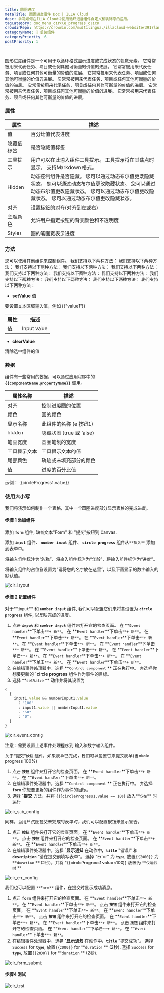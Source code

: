```yaml
---
title: 圆圈进度
metaTitle: 圆圈进度组件 Doc | ILLA Cloud
desc: 学习如何在ILLA Cloud中使用循环进度组件自定义和装饰您的应用。
tagCategory: doc_menu_circle_progress_click
crowdinRepo: https://crowdin.com/multilingual/illacloud-website/391?languages=zhcn&filter=basic&value=0
categoryName: 🧬 组装组件
categoryPriority: 6
postPriority: 1
---
```


## <h2 hidden>圈在什么样的进展？</h2>

圆形进度组件是一个可用于以循环格式显示进度或完成状态的视觉元素。 它常常被用来代表任务、项目或任何其他可衡量的价值的进展。 它常常被用来代表任务、项目或任何其他可衡量的价值的进展。 它常常被用来代表任务、项目或任何其他可衡量的价值的进展。 它常常被用来代表任务、项目或任何其他可衡量的价值的进展。 它常常被用来代表任务、项目或任何其他可衡量的价值的进展。 它常常被用来代表任务、项目或任何其他可衡量的价值的进展。 它常常被用来代表任务、项目或任何其他可衡量的价值的进展。

### 属性

| 属性               | 描述                                                                                                              |
| ---------------- | --------------------------------------------------------------------------------------------------------------- |
| 值                | 百分比值代表进度                                                                                                        |
| 隐藏值标签            | 是否隐藏值标签                                                                                                         |
| 工具提示             | 用户可以在此输入组件工具提示。 工具提示将在其焦点时显示。 支持Markdown 格式。                                                                    |
| Hidden           | 动态控制组件是否隐藏。 您可以通过动态布尔值更改隐藏状态。 您可以通过动态布尔值更改隐藏状态。 您可以通过动态布尔值更改隐藏状态。 您可以通过动态布尔值更改隐藏状态。 您可以通过动态布尔值更改隐藏状态。           |
| 对齐               | 设置标签的对齐(对齐到左或右)                                                                                                 |
| 主题颜色             | 允许用户指定按钮的背景颜色和不透明度                                                                                              |
| Styles           | 圆的笔画宽表示进度                                                                                                       |

### 方法

您可以使用其他组件来控制组件。 我们支持以下两种方法： 我们支持以下两种方法： 我们支持以下两种方法： 我们支持以下两种方法： 我们支持以下两种方法： 我们支持以下两种方法： 我们支持以下两种方法： 我们支持以下两种方法： 我们支持以下两种方法： 我们支持以下两种方法： 我们支持以下两种方法： 我们支持以下两种方法：

-   **setValue** 值

要设置文本区域输入值，例如 {{"value1"}}

| 属性     | 描述          |
| ------ | ----------- |
| 值      | Input value |

-   **clearValue**

清除选中组件的值

### 数据

组件有一些常用的数据，可以通过应用程序中的 **`{{componentName.propertyName}}`** 调用。

| 属性名称          | 描述                                                       |
| ------------- | -------------------------------------------------------- |
| 对齐            | 控制进度圈的位置                                                 |
| 颜色            | 圆的颜色                                                     |
| 显示名称          | 此组件的名称 (e 按钮1)                                           |
| hidden        | 隐藏状态 (true 或 false)                                      |
| 笔画宽度          | 圆圈笔划的宽度                                                  |
| 工具提示文本        | 工具提示文本的值                                                 |
| 尾部颜色          | 轨迹或未填充部分的颜色                                              |
| 值             | 进度的百分比值                                                  |

示例： {{circleProgress1.value}}

### 使用大小写

我们将演示如何制作一个表格，其中一个圆圈进度部分显示表格的完成进度。

#### 步骤 1 添加组件

添加 **`form`** 组件, 缺省文本"Form" 和 "提交"按钮到 Canvas.

添加 **`input`** 组件、 **`number input`** 组件、 **`circle progress`** 组件从`**插入**` 添加到表单中。

将输入组件标注为“名称”，将输入组件标注为“年龄”，将输入组件标注为“进度”。

将输入组件的占位符设置为“请将您的名字放在这里”，以及下面显示的数字输入的默认值。

![cir_layout](https://cdn.illacloud.com/official-website/img/official-site/components/cir_layout.jpg)

#### 步骤 2 配置组件

对于**`input`** 和 **`number input`** 组件, 我们可以配置它们来将其设置为 **`circle progress`** 组件, 以反映完成的进度。

1.  点击 **`input`** 和 **`number input`** 组件来打开它的检查页面。 在 **`Event handler`**下单击`**+ 新**`。 在 **`Event handler`**下单击`**+ 新**`。 在 **`Event handler`**下单击`**+ 新**`。 在 **`Event handler`**下单击`**+ 新**`。 在 **`Event handler`**下单击`**+ 新**`。 在 **`Event handler`**下单击`**+ 新**`。 在 **`Event handler`**下单击`**+ 新**`。 在 **`Event handler`**下单击`**+ 新**`。 在 **`Event handler`**下单击`**+ 新**`。 在 **`Event handler`**下单击`**+ 新**`。 在 **`Event handler`**下单击`**+ 新**`。
2.  在编辑事件处理器中，选择 **`Control component` ** 正在执行中。 并选择你想要更新的 **\`circle progress** 组件作为事件的目标。
3.  选择 **`setValue` ** 动作并将其设置为

```jsx
{
  {
    input1.value && numberInput1.value
      ? "100"
      : input1.value || numberInput1.value
      ? "50"
      : "0";
  }
}
```

![cir_event_config](https://cdn.illacloud.com/official-website/img/official-site/components/cir_event_config.jpg)

注意：需要设置上述事件处理程序到 输入和数字输入组件。

关于“提交”**`按钮`** 组件，如果表单已完成，我们可以配置它来提交表单(当circle progress 100%)

1.  点击 **`按钮`** 组件来打开它的检查页面。 在 **`Event handler`**下单击`**+ 新**`。 在 **`Event handler`**下单击`**+ 新**`。
2.  在编辑事件处理器中，选择 **`Control component` ** 正在执行中。 并选择 **`form`** 你想要更新的组件作为事件的目标。
3.  选择 **\`提交** 方法，并将 `{{{circleProgress1.value == 100}` 放入**`仅在`** 时运行

![cir_sub_config](https://cdn.illacloud.com/official-website/img/official-site/components/cir_sub_config.jpg)

同样，当用户试图提交未完成的表单时，我们可以配置按钮来显示警告。

1.  点击 **`按钮`** 组件来打开它的检查页面。 在 **`Event handler`**下单击`**+ 新**`。 点击 **`按钮`** 组件来打开它的检查页面。 在 **`Event handler`**下单击`**+ 新**`。 在 **`Event handler`**下单击`**+ 新**`。
2.  在编辑事件处理器中，选择 **\`显示通知** 在动作中，**`title`** "错误!" 和 **`description`** "请在提交前填写表单"。 选择 "Error" 为 **`type`**, 放置`{{2000}}` 为 **`duration` ** (2秒)，并将 "{{circleProgress1.value\<100}} 放置为 **`仅运行时` **

![cir_err_config](https://cdn.illacloud.com/official-website/img/official-site/components/cir_err_config.jpg)

我们也可以配置 `**Form**` 组件，在提交时显示成功消息。

1.  点击 **`form`** 组件来打开它的检查页面。 在 **`Event handler`**下单击`**+ 新**`。 在 **`Event handler`**下单击`**+ 新**`。 点击 **`按钮`** 组件来打开它的检查页面。 在 **`Event handler`**下单击`**+ 新**`。 在 **`Event handler`**下单击`**+ 新**`。 点击 **`按钮`** 组件来打开它的检查页面。 在 **`Event handler`**下单击`**+ 新**`。 在 **`Event handler`**下单击`**+ 新**`。 点击 **`按钮`** 组件来打开它的检查页面。 在 **`Event handler`**下单击`**+ 新**`。 在 **`Event handler`**下单击`**+ 新**`。
2.  在编辑事件处理器中，选择 **\`显示通知** 在动作中，**`title`** "提交成功"。 选择 `Success` for **`type`**, 放置`{{2000}}` for **`duration` ** (2秒). 选择 `Success` for **`type`**, 放置`{{2000}}` for **`duration` ** (2秒).

![cir_form_submit](https://cdn.illacloud.com/official-website/img/official-site/components/cir_form_submiy.jpg)

#### 步骤4 测试

![cir_test](https://cdn.illacloud.com/official-website/img/official-site/components/cir_test.gif)
